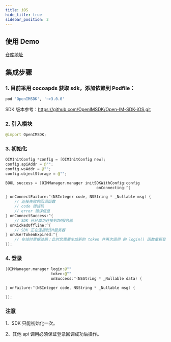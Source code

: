 ```yaml
---
title: iOS
hide_title: true
sidebar_position: 2
---
```


## 使用 Demo

[仓库地址](https://github.com/OpenIMSDK/Open-IM-iOS-Demo)

## 集成步骤

### 1. 目前采用 cocoapds 获取 sdk，添加依赖到 Podfile：

```ruby
pod 'OpenIMSDK', '~>3.0.0'
```

SDK 版本参考：https://github.com/OpenIMSDK/Open-IM-SDK-iOS.git

### 2. 引入模块

```swift
@import OpenIMSDK;
```

### 3. 初始化

```swift
OIMInitConfig *config = [OIMInitConfig new];
config.apiAddr = @"";
config.wsAddr = @"";
config.objectStorage = @"";

BOOL success = [OIMManager.manager initSDKWithConfig:config
                                        onConnecting:^{

} onConnectFailure:^(NSInteger code, NSString * _Nullable msg) {
    // 连接失败的回调函数
    // code 错误码
    // error 错误信息
} onConnectSuccess:^{
    // SDK 已经成功连接到IM服务器
} onKickedOffline:^{
    // SDK 正在连接到IM服务器
} onUserTokenExpired:^{
    // 在线时票据过期：此时您需要生成新的 token 并再次调用 的 login() 函数重新登录。
}];

```

### 4. 登录

```swift
[OIMManager.manager login:@""
                    token:@""
                    onSuccess:^(NSString * _Nullable data) {

} onFailure:^(NSInteger code, NSString * _Nullable msg) {

}];
```

### 注意

1、SDK 只能初始化一次。

2、其他 api 调用必须保证登录回调成功后操作。
